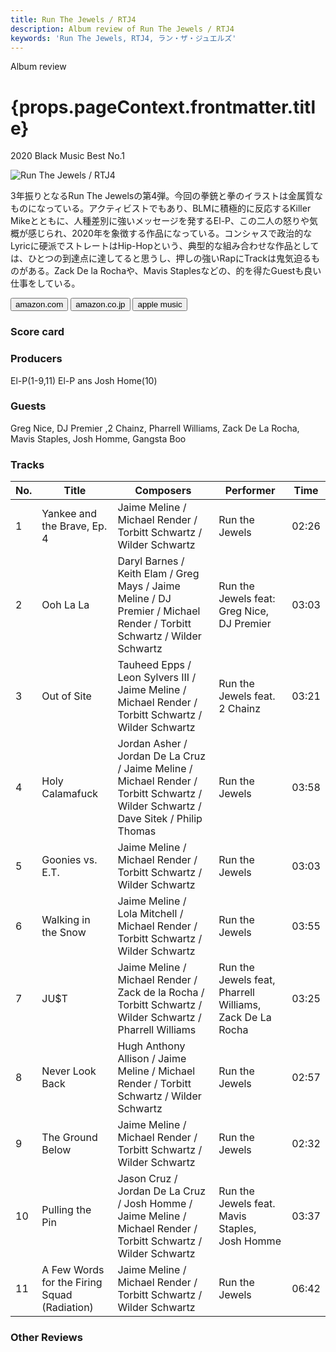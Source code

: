 ```yaml
---
title: Run The Jewels / RTJ4
description: Album review of Run The Jewels / RTJ4
keywords: 'Run The Jewels, RTJ4, ラン・ザ・ジュエルズ'
---
```





<p className="largeP">Album review</p>
<h1 className="h1--no--margin">{props.pageContext.frontmatter.title}</h1>
<p className="largeP"><Link to="/best50/2020/">2020 Black Music Best No.1</Link></p>

<Row  className="image-card-group">
	<Column colMd={3} colLg={4} noGutterMdLeft="">
       <ImageCard>

![Run The Jewels / RTJ4](../../images/cd/runthejewels4L.jpg) 
</ImageCard>
	</Column>
	<Column colMd={4} colLg={8} noGutterMdLeft="">
	<p>
	3年振りとなるRun The Jewelsの第4弾。今回の拳銃と拳のイラストは金属質なものになっている。アクティビストでもあり、BLMに積極的に反応するKiller Mikeとともに、人種差別に強いメッセージを発するEl-P、この二人の怒りや気概が感じられ、2020年を象徴する作品になっている。コンシャスで政治的なLyricに硬派でストレートはHip-Hopという、典型的な組み合わせな作品としては、ひとつの到達点に達してると思うし、押しの強いRapにTrackは鬼気迫るものがある。Zack De la Rochaや、Mavis Staplesなどの、的を得たGuestも良い仕事をしている。
	</p>
	<div>
	  <Button className="button-right-mergin"  href="https://amzn.to/37R5hE4" renderIcon={ArrowUpRight} size='sm' kind='primary'>
      amazon.com
    </Button>
    <Button className="button-right-mergin"  href="https://amzn.to/3mTxCho" renderIcon={ArrowUpRight} size='sm' kind='secondary'>
      amazon.co.jp
    </Button>
		<Button className="button-right-mergin"  href="https://apple.co/3rw6h8w" renderIcon={ArrowUpRight} size='sm' kind='tertiary'>
      apple music
    </Button>
	</div>
	</Column>
</Row>
<Row >
	<Column colMd={4} colLg={4} noGutterMdLeft="">
<div>
  <h3>Score card</h3>
	<SliderJS1 value="4" />
  <SliderJS2 value="2" />
	<SliderJS3 value="2" />
  <SliderJS4 value="9" />
</div>
</Column>
<Column colMd={4} colLg={8} noGutterMdLeft="">
<div>
<h3>Producers</h3>
<p>
El-P(1-9,11)
El-P ans Josh Home(10)
</p>
<h3>Guests</h3>
<p>
Greg Nice, DJ Premier ,2 Chainz, Pharrell Williams, Zack De La Rocha, Mavis Staples, Josh Homme, Gangsta Boo
</p>
</div>
</Column>
</Row>

<h3>Tracks</h3>

| No. |	 Title                                       |	 Composers                                                                                                                        |	 Performer                                               | Time	 |
| --- |	-------------------------------------------- | ---------------------------------------------------------------------------------------------------------------------------------- | -------------------------------------------------------- | ----- |
|	1	  |	Yankee and the Brave, Ep. 4                  | Jaime Meline / Michael Render / Torbitt Schwartz / Wilder Schwartz                                                                	|	Run the Jewels                                           | 02:26 |
|	2	  |	Ooh La La                                    | Daryl Barnes / Keith Elam / Greg Mays / Jaime Meline / DJ Premier / Michael Render / Torbitt Schwartz / Wilder Schwartz           	|	Run the Jewels feat: Greg Nice, DJ Premier               | 03:03 |
|	3	  |	Out of Site                                  | Tauheed Epps / Leon Sylvers III / Jaime Meline / Michael Render / Torbitt Schwartz / Wilder Schwartz                              	|	Run the Jewels feat. 2 Chainz                            | 03:21 |
|	4	  |	Holy Calamafuck                              | Jordan Asher / Jordan De La Cruz / Jaime Meline / Michael Render / Torbitt Schwartz / Wilder Schwartz / Dave Sitek / Philip Thomas	|	Run the Jewels                                           | 03:58 |
|	5	  |	Goonies vs. E.T.                             | Jaime Meline / Michael Render / Torbitt Schwartz / Wilder Schwartz                                                                	|	Run the Jewels                                           | 03:03 |
|	6	  |	Walking in the Snow                          | Jaime Meline / Lola Mitchell / Michael Render / Torbitt Schwartz / Wilder Schwartz                                                	|	Run the Jewels                                           | 03:55 |
|	7	  |	JU$T                                         | Jaime Meline / Michael Render / Zack de la Rocha / Torbitt Schwartz / Wilder Schwartz / Pharrell Williams                         	|	Run the Jewels feat, Pharrell Williams, Zack De La Rocha | 03:25 |
|	8	  |	Never Look Back                              | Hugh Anthony Allison / Jaime Meline / Michael Render / Torbitt Schwartz / Wilder Schwartz                                         	|	Run the Jewels                                           | 02:57 |
|	9	  |	The Ground Below                             | Jaime Meline / Michael Render / Torbitt Schwartz / Wilder Schwartz                                                                	|	Run the Jewels                                           | 02:32 |
|	10	|	Pulling the Pin                              | Jason Cruz / Jordan De La Cruz / Josh Homme / Jaime Meline / Michael Render / Torbitt Schwartz / Wilder Schwartz                  	|	Run the Jewels feat. Mavis Staples, Josh Homme           | 03:37 |
|	11	|	A Few Words for the Firing Squad (Radiation) | Jaime Meline / Michael Render / Torbitt Schwartz / Wilder Schwartz                                                                	|	Run the Jewels                                           | 06:42 |

<h3>Other Reviews</h3>

<Row>
<Column colMd={3} colLg={3} noGutterMdLeft>
<Review1 />
</Column>
</Row>